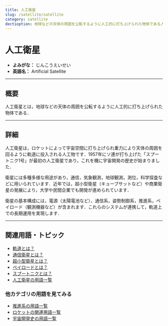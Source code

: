 ```yaml
---
title: 人工衛星
slug: /satellite/satellite
category: satellite
dectioption: 地球などの天体の周囲を公転するように人工的に打ち上げられた物体である人工衛星の意味・定義・内容について解説します．
---
```



<Head>
  <script type="application/ld+json">
    {`{
      "@context": "https://schema.org",
      "@type": "DefinedTerm",
      "name": "人工衛星",
      "inDefinedTermSet": "https://www.space-portal.org",
      "termCode": "satellite/satellite",
      "description": "地球などの天体の周囲を公転するように人工的に打ち上げられた物体である人工衛星の意味・定義・内容について解説します．",
      "url": "https://www.space-portal.org/docs/satellite/satellite"
    }`}
  </script>
</Head>

# 人工衛星

- **よみがな：** じんこうえいせい  
- **英語名：** Artificial Satellite  

---

## 概要

人工衛星とは，地球などの天体の周囲を公転するように人工的に打ち上げられた物体である．

---

## 詳細

人工衛星は，ロケットによって宇宙空間に打ち上げられ重力により天体の周囲を回るように軌道に投入される人工物です．1957年にソ連が打ち上げた「スプートニク1号」が最初の人工衛星であり，これを機に宇宙開発の歴史が始まりました．

衛星には多種多様な用途があり，通信，気象観測，地球観測，測位，科学探査などに用いられています．近年では，超小型衛星（キューブサットなど）や商業衛星の発展により，大学や民間企業でも開発が進められています．

衛星の基本構成には，電源（太陽電池など），通信系，姿勢制御系，推進系，ペイロード（観測機器など）が含まれます．これらのシステムが連携して，軌道上での長期運用を実現します．

---

## 関連用語・トピック

- [軌道とは？](/docs/orbit/orbit)
- [通信衛星とは？](/docs/satellite/type/communication-satellite)
- [超小型衛星とは？](/docs/satellite/type/cubesat)
- [ペイロードとは？](/docs/rocket/system/payload)
- [スプートニクとは？](/docs/glossary/history/sputnik)
- [人工衛星の用語一覧](/docs/category/satellite)

### 他カテゴリの用語を見てみる
- [推進系の用語一覧](/docs/category/propulsion)
- [ロケットの関連用語一覧](/docs/category/rocket)
- [宇宙開発史の用語一覧](/docs/category/history)
